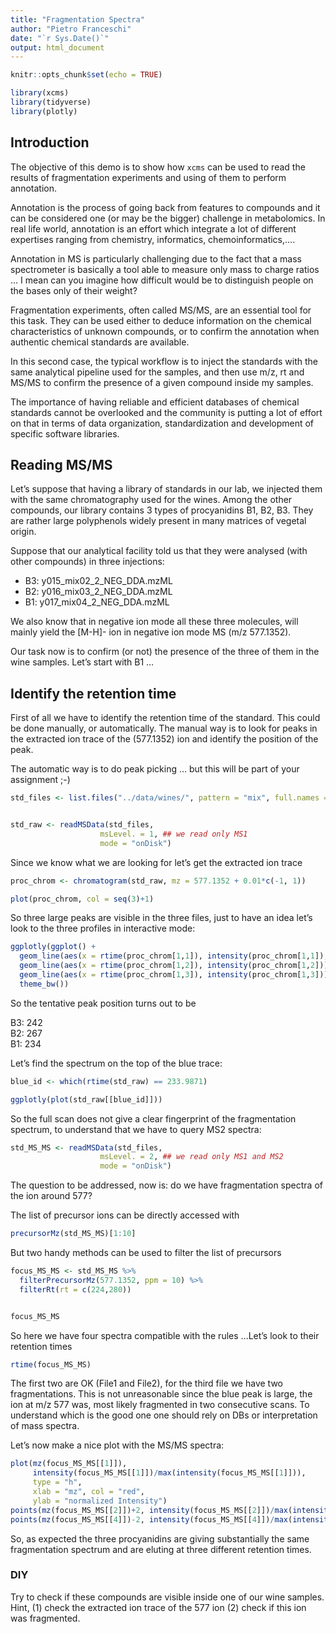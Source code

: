 ```yaml
---
title: "Fragmentation Spectra"
author: "Pietro Franceschi"
date: "`r Sys.Date()`"
output: html_document
---
```


```r
knitr::opts_chunk$set(echo = TRUE)
```

```r
library(xcms)
library(tidyverse)
library(plotly)
```

## Introduction

The objective of this demo is to show how `xcms` can be used to read the results of fragmentation experiments and using of them to perform annotation.

Annotation is the process of going back from features to compounds and it can be considered one (or may be the bigger) challenge in metabolomics. In real life world, annotation is an effort which integrate a lot of different expertises ranging from chemistry, informatics, chemoinformatics,....

Annotation in MS is particularly challenging due to the fact that a mass spectrometer is basically a tool able to measure only mass to charge ratios ... I mean can you imagine how difficult would be to distinguish people on the bases only of their weight?

Fragmentation experiments, often called MS/MS, are an essential tool for this task. They can be used either to deduce information on the chemical characteristics of unknown compounds, or to confirm the annotation when authentic chemical standards are available.

In this second case, the typical workflow is to inject the standards with the same analytical pipeline used for the samples, and then use m/z, rt and MS/MS to confirm the presence of a given compound inside my samples.

The importance of having reliable and efficient databases of chemical standards cannot be overlooked and the community is putting a lot of effort on that in terms of data organization, standardization and development of specific software libraries.

## Reading MS/MS

Let's suppose that having a library of standards in our lab, we injected them with the same chromatography used for the wines. 
Among the other compounds, our library contains 3 types of procyanidins B1, B2, B3. They are rather large polyphenols widely present in many matrices of vegetal origin.

Suppose that our analytical facility told us that they were analysed (with other compounds) in three injections:  
  
- B3: y015_mix02_2_NEG_DDA.mzML  
- B2: y016_mix03_2_NEG_DDA.mzML  
- B1: y017_mix04_2_NEG_DDA.mzML  

We also know that in negative ion mode all these three molecules, will mainly yield the [M-H]- ion in negative ion mode MS (m/z 577.1352).

Our task now is to confirm (or not) the presence of the three of them in the wine samples. Let's start with B1 ...


## Identify the retention time 

First of all we have to identify the retention time of the standard. This could be done manually, or automatically. The manual way is to look for peaks in the extracted ion trace of the (577.1352) ion and identify the position of the peak.

The automatic way is to do peak picking ... but this will be part of your assignment ;-)


```r
std_files <- list.files("../data/wines/", pattern = "mix", full.names = TRUE)


std_raw <- readMSData(std_files, 
                    msLevel. = 1, ## we read only MS1 
                    mode = "onDisk")
```


Since we know what we are looking for let's get the extracted ion trace


```r
proc_chrom <- chromatogram(std_raw, mz = 577.1352 + 0.01*c(-1, 1))

plot(proc_chrom, col = seq(3)+1)
```


So three large peaks are visible in the three files, just to have an idea let's look to the three profiles in interactive mode:

```r
ggplotly(ggplot() + 
  geom_line(aes(x = rtime(proc_chrom[1,1]), intensity(proc_chrom[1,1]), col = "red")) + 
  geom_line(aes(x = rtime(proc_chrom[1,2]), intensity(proc_chrom[1,2])), col = "green") + 
  geom_line(aes(x = rtime(proc_chrom[1,3]), intensity(proc_chrom[1,3])), col = "blue") + 
  theme_bw())
```

So the tentative peak position turns out to be 

B3: 242  
B2: 267  
B1: 234  

Let's find the spectrum on the top of the blue trace:

```r
blue_id <- which(rtime(std_raw) == 233.9871)

ggplotly(plot(std_raw[[blue_id]]))
```


So the full scan does not give a clear fingerprint of the fragmentation spectrum, to understand that we have to query MS2 spectra:

```r
std_MS_MS <- readMSData(std_files, 
                    msLevel. = 2, ## we read only MS1 and MS2
                    mode = "onDisk")
```


The question to be addressed, now is: do we have fragmentation spectra of the ion around 577?

The list of precursor ions can be directly accessed with

```r
precursorMz(std_MS_MS)[1:10]
```


But two handy methods can be used to filter the list of precursors


```r
focus_MS_MS <- std_MS_MS %>% 
  filterPrecursorMz(577.1352, ppm = 10) %>% 
  filterRt(rt = c(224,280))


focus_MS_MS
```

So here we have four spectra compatible with the rules ...Let's look to their retention times

```r
rtime(focus_MS_MS)
```

The first two are OK (File1 and File2), for the third file we have two fragmentations. This is not unreasonable since the blue peak is large, the ion at m/z 577 was, most likely fragmented in two consecutive scans. To understand which is the good one one should rely on DBs or interpretation of mass spectra.


Let's now make a nice plot with the MS/MS spectra:

```r
plot(mz(focus_MS_MS[[1]]), 
     intensity(focus_MS_MS[[1]])/max(intensity(focus_MS_MS[[1]])), 
     type = "h",
     xlab = "mz", col = "red",
     ylab = "normalized Intensity")
points(mz(focus_MS_MS[[2]])+2, intensity(focus_MS_MS[[2]])/max(intensity(focus_MS_MS[[2]])), col = "green", type = "h")
points(mz(focus_MS_MS[[4]])-2, intensity(focus_MS_MS[[4]])/max(intensity(focus_MS_MS[[4]])), col = "blue", type = "h")
```

So, as expected the three procyanidins are giving substantially the same fragmentation spectrum and are eluting at three different retention times.  


### DIY

Try to check if these compounds are visible inside one of our wine samples. Hint, (1) check the extracted ion trace of the 577 ion (2) check if this ion was fragmented.  
